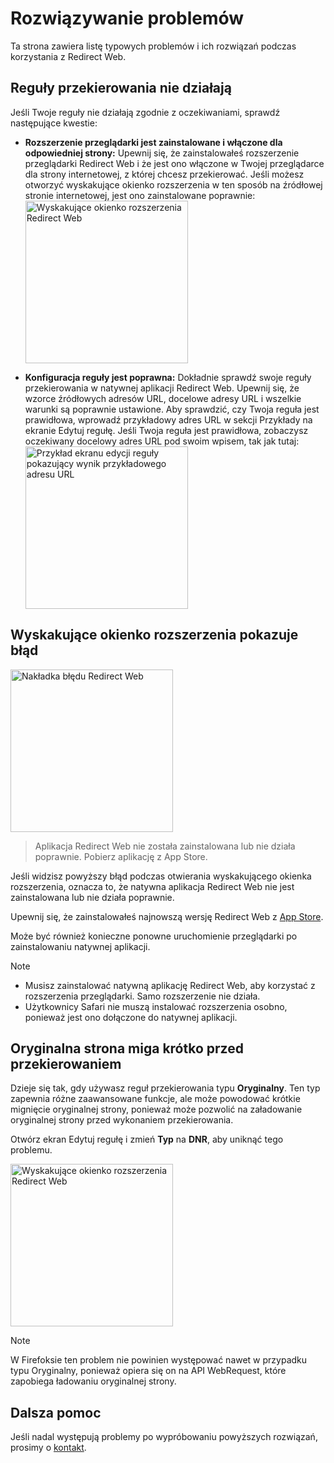 
# Rozwiązywanie problemów

Ta strona zawiera listę typowych problemów i ich rozwiązań podczas korzystania z Redirect Web.

<TOCInline toc={toc} />

## Reguły przekierowania nie działają

Jeśli Twoje reguły nie działają zgodnie z oczekiwaniami, sprawdź następujące kwestie:

- **Rozszerzenie przeglądarki jest zainstalowane i włączone dla odpowiedniej strony:** Upewnij się, że zainstalowałeś rozszerzenie przeglądarki Redirect Web i że jest ono włączone w Twojej przeglądarce dla strony internetowej, z której chcesz przekierować. Jeśli możesz otworzyć wyskakujące okienko rozszerzenia w ten sposób na źródłowej stronie internetowej, jest ono zainstalowane poprawnie:
    <Image src={ExtensionPopup} alt="Wyskakujące okienko rozszerzenia Redirect Web" width="260" hasShadow/>

- **Konfiguracja reguły jest poprawna:** Dokładnie sprawdź swoje reguły przekierowania w natywnej aplikacji Redirect Web. Upewnij się, że wzorce źródłowych adresów URL, docelowe adresy URL i wszelkie warunki są poprawnie ustawione. Aby sprawdzić, czy Twoja reguła jest prawidłowa, wprowadź przykładowy adres URL w sekcji Przykłady na ekranie Edytuj regułę. Jeśli Twoja reguła jest prawidłowa, zobaczysz oczekiwany docelowy adres URL pod swoim wpisem, tak jak tutaj:
    <Image src={RuleEditExampleResult} alt="Przykład ekranu edycji reguły pokazujący wynik przykładowego adresu URL" width="260" hasShadow/>

## Wyskakujące okienko rozszerzenia pokazuje błąd

<Image src={ErrorOverlay} alt="Nakładka błędu Redirect Web" width="260" hasShadow hasRoundedCorners/>

> Aplikacja Redirect Web nie została zainstalowana lub nie działa poprawnie.
> Pobierz aplikację z App Store.

Jeśli widzisz powyższy błąd podczas otwierania wyskakującego okienka rozszerzenia, oznacza to, że natywna aplikacja Redirect Web nie jest zainstalowana lub nie działa poprawnie.

Upewnij się, że zainstalowałeś najnowszą wersję Redirect Web z [App Store](https://apps.apple.com/app/id1571283503).

Może być również konieczne ponowne uruchomienie przeglądarki po zainstalowaniu natywnej aplikacji.

> [!NOTE]
> * Musisz zainstalować natywną aplikację Redirect Web, aby korzystać z rozszerzenia przeglądarki. Samo rozszerzenie nie działa.
> * Użytkownicy Safari nie muszą instalować rozszerzenia osobno, ponieważ jest ono dołączone do natywnej aplikacji.

## Oryginalna strona miga krótko przed przekierowaniem

Dzieje się tak, gdy używasz reguł przekierowania typu **Oryginalny**. Ten typ zapewnia różne zaawansowane funkcje, ale może powodować krótkie mignięcie oryginalnej strony, ponieważ może pozwolić na załadowanie oryginalnej strony przed wykonaniem przekierowania.

Otwórz ekran Edytuj regułę i zmień **Typ** na **DNR**, aby uniknąć tego problemu.

<Image src={EditRuleDnr} alt="Wyskakujące okienko rozszerzenia Redirect Web" height="260" hasShadow hasRoundedCorners/>

> [!NOTE]
> W Firefoksie ten problem nie powinien występować nawet w przypadku typu Oryginalny, ponieważ opiera się on na API WebRequest, które zapobiega ładowaniu oryginalnej strony.

## Dalsza pomoc

Jeśli nadal występują problemy po wypróbowaniu powyższych rozwiązań, prosimy o [kontakt](/contact-us).
